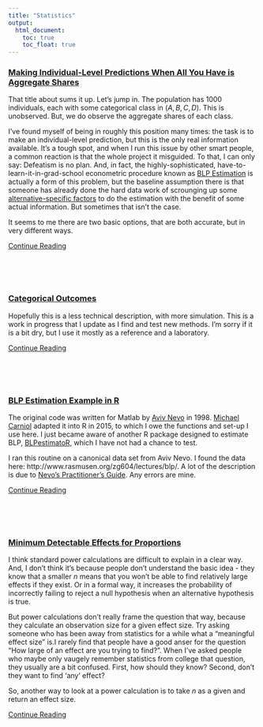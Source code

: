 ---
title: "Statistics"
output:
  html_document:
    toc: true
    toc_float: true
---

### [Making Individual-Level Predictions When All You Have is Aggregate Shares](indv_agg_accuracy.html)

That title about sums it up. Let's jump in. The population has 1000 individuals, each with some categorical class in $(A,B,C,D)$. This is unobserved. But, we do observe the aggregate shares of each class.

I've found myself of being in roughly this position many times: the task is to make an individual-level prediction, but this is the only real information available. It's a tough spot, and when I run this issue by other smart people, a common reaction is that the whole project it misguided. To that, I can only say: Defeatism is no plan. And, in fact, the highly-sophisticated, have-to-learn-it-in-grad-school econometric procedure known as [BLP Estimation](BLP_estimation_cereal.html) is actually a form of this problem, but the baseline assumption there is that someone has already done the hard data work of scrounging up some [alternative-specific factors](individual_categorial_choices.html) to do the estimation with the benefit of some actual information. But sometimes that isn't the case. 

It seems to me there are two basic options, that are both accurate, but in very different ways.

 [Continue Reading](indv_agg_accuracy.html)
 
<br>
<br>
<br>


### [Categorical Outcomes](individual_categorial_choices.html)

Hopefully this is a less technical description, with more simulation. This is a work in progress that I update as I find and test new methods. I'm sorry if it is a bit dry, but I use it mostly as a reference and a laboratory.

 [Continue Reading](individual_categorial_choices.html)
 
<br>
<br>
<br>



### [BLP Estimation Example in R](BLP_estimation_cereal.html)

The original code was written for Matlab by [Aviv Nevo](http://faculty.wcas.northwestern.edu/~ane686/supplements/rc_dc_code.htm) in 1998. [Michael Carniol](https://github.com/mcarniol/Berry-Levinsohn-and-Pakes-1995-in-R) adapted it into R in 2015, to which I owe the functions and set-up I use here. I just became aware of another R package designed to estimate BLP, [BLPestimatoR](https://cran.r-project.org/web/packages/BLPestimatoR/BLPestimatoR.pdf), which I have not had a chance to test.


I ran this routine on a canonical data set from Aviv Nevo. I found the data here: http://www.rasmusen.org/zg604/lectures/blp/. A lot of the description is due to [Nevo's Practitioner's Guide](http://faculty.wcas.northwestern.edu/~ane686/research/RAs_guide.pdf). Any errors are mine.


 [Continue Reading](BLP_estimation_cereal.html)

 
<br>
<br>
<br>


### [Minimum Detectable Effects for Proportions](mde_prop.html)

I think standard power calculations are difficult to explain in a clear way. And, I don't think it's because people don't understand the basic idea - they know that a smaller $n$ means that you won't be able to find relatively large effects if they exist. Or in a formal way, it increases the probability of incorrectly failing to reject a null hypothesis when an alternative hypothesis is true. 

But power calculations don't really frame the question that way, because they calculate an observation size for a given effect size. Try asking someone who has been away from statistics for a while what a "meaningful effect size" is.I rarely find that people have a good anser for the question "How large of an effect are you trying to find?". When I've asked people who maybe only vaugely remember statistics from college that question, they usually are a bit confused. First, how should they know? Second, don't they want to find 'any' effect?

So, another way to look at a power calculation is to take $n$ as a given and return an effect size.


 [Continue Reading](mde_prop.html)


